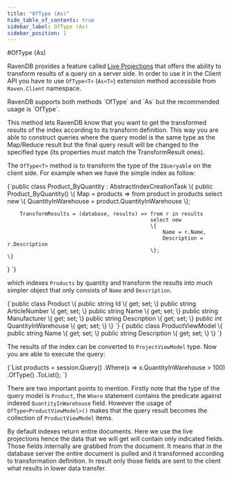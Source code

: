 ```yaml
---
title: "OfType (As)"
hide_table_of_contents: true
sidebar_label: OfType (As)
sidebar_position: 1
---
```



#OfType (As)

RavenDB provides a feature called [Live Projections](../static-indexes/live-projections.mdx) that offers the ability to transform results of a query on a server side. 
In order to use it in the Client API you have to use `OfType<T>` (`As<T>`) extension method accessible from `Raven.Client` namespace.

<Admonition type="info" title="">
RavenDB supports both methods `OfType<T>` and `As<T>` but the recommended usage is `OfType<T>`.
</Admonition>

This method lets RavenDB know that you want to get the transformed results of the index according to its transform definition.
This way you are able to construct queries where the query model is the same type as the Map/Reduce result but the final query result will be changed to the specified type (its properties must match the TransformResult ones).

The `OfType<T>` method is to transform the type of the `IQueryable` on the client side. For example when we have the simple index as follow:

<TabItem value="linq_extensions_of_type_product_by_quantity_index" label="linq_extensions_of_type_product_by_quantity_index">
<CodeBlock language="csharp">
{`public class Product_ByQuantity : AbstractIndexCreationTask<Product>
\{
	public Product_ByQuantity()
	\{
		Map = products => from product in products
						  select new
						  \{
							  QuantityInWarehouse = product.QuantityInWarehouse
						  \};

		TransformResults = (database, results) => from r in results
												  select new
												  \{
													  Name = r.Name,
													  Description = r.Description
												  \};
	\}
\}
`}
</CodeBlock>
</TabItem>

which indexes `Products` by quantity and transform the results into much simpler object that only consists of `Name` and `Description`.

<TabItem value="product_class" label="product_class">
<CodeBlock language="csharp">
{`public class Product
\{
	public string Id \{ get; set; \}
	public string ArticleNumber \{ get; set; \}
	public string Name \{ get; set; \}
	public string Manufacturer \{ get; set; \}
	public string Description \{ get; set; \}
	public int QuantityInWarehouse \{ get; set; \}
\}
`}
</CodeBlock>
</TabItem>
<TabItem value="product_view_model_class" label="product_view_model_class">
<CodeBlock language="csharp">
{`public class ProductViewModel
\{
	public string Name \{ get; set; \}
	public string Description \{ get; set; \}
\}
`}
</CodeBlock>
</TabItem>

The results of the index can be converted to `ProjectViewModel` type. Now you are able to execute the query:

<TabItem value="linq_extensions_of_type_of_type_query" label="linq_extensions_of_type_of_type_query">
<CodeBlock language="csharp">
{`List<ProductViewModel> products = session.Query<Product, Product_ByQuantity>()
                                         .Where(x => x.QuantityInWarehouse > 100)
                                         .OfType<ProductViewModel>()
                                         .ToList();
`}
</CodeBlock>
</TabItem>

There are two important points to mention. Firstly note that the type of the query model is `Product`, the `Where` statement contains the predicate against indexed `QuantityInWarehouse` field. However the usage of `OfType<ProductViewModel>()` makes that the query result becomes the collection of `ProductViewModel` items.

By default indexes return entire documents. Here we use the live projections hence the data that we will get will contain only indicated fields. 
Those fields internally are grabbed from the document. It means that in the database server the entire document is pulled and it transformed according to transformation definition. In result only those fields are sent to the client what results in lower data transfer.